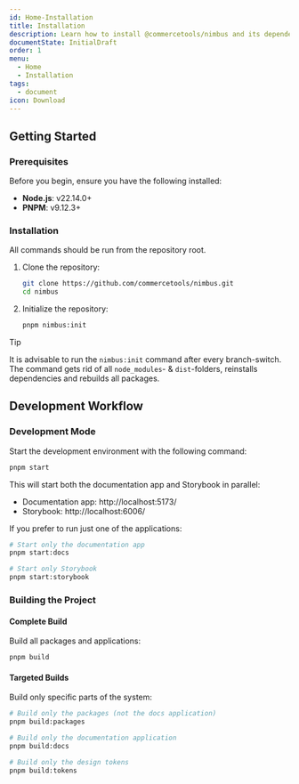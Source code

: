 ```yaml
---
id: Home-Installation
title: Installation
description: Learn how to install @commercetools/nimbus and its dependencies.
documentState: InitialDraft
order: 1
menu:
  - Home
  - Installation
tags:
  - document
icon: Download
---
```


## Getting Started

### Prerequisites

Before you begin, ensure you have the following installed:

- **Node.js**: v22.14.0+
- **PNPM**: v9.12.3+

### Installation

All commands should be run from the repository root.

1. Clone the repository:

   ```bash
   git clone https://github.com/commercetools/nimbus.git
   cd nimbus
   ```

2. Initialize the repository:

   ```bash
   pnpm nimbus:init
   ```

> [!TIP]  
> It is advisable to run the `nimbus:init` command after every branch-switch.
> The command gets rid of all `node_modules`- & `dist`-folders, reinstalls
> dependencies and rebuilds all packages.

## Development Workflow

### Development Mode

Start the development environment with the following command:

```bash
pnpm start
```

This will start both the documentation app and Storybook in parallel:

- Documentation app: http://localhost:5173/
- Storybook: http://localhost:6006/

If you prefer to run just one of the applications:

```bash
# Start only the documentation app
pnpm start:docs

# Start only Storybook
pnpm start:storybook
```

### Building the Project

#### Complete Build

Build all packages and applications:

```bash
pnpm build
```

#### Targeted Builds

Build only specific parts of the system:

```bash
# Build only the packages (not the docs application)
pnpm build:packages

# Build only the documentation application
pnpm build:docs

# Build only the design tokens
pnpm build:tokens
```
